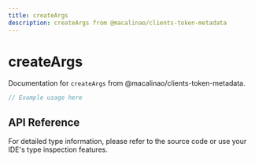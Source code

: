```yaml
---
title: createArgs
description: createArgs from @macalinao/clients-token-metadata
---
```


# createArgs

Documentation for `createArgs` from @macalinao/clients-token-metadata.

```typescript
// Example usage here
```

## API Reference

For detailed type information, please refer to the source code or use your IDE's type inspection features.
